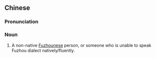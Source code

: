 {{also|两个声}}
==Chinese==
{{zh-forms|s=两个声|lit=two sounds; two accents}}
{{wikipedia|lang=zh}}

===Pronunciation===
{{zh-pron
|m=liǎnggèshēng
|md=lâng-gá*gā-siăng
|cat=n
}}

===Noun===
{{zh-noun}}

# A non-native [[Fuzhou]]nese person, or someone who is unable to speak Fuzhou dialect natively/fluently.